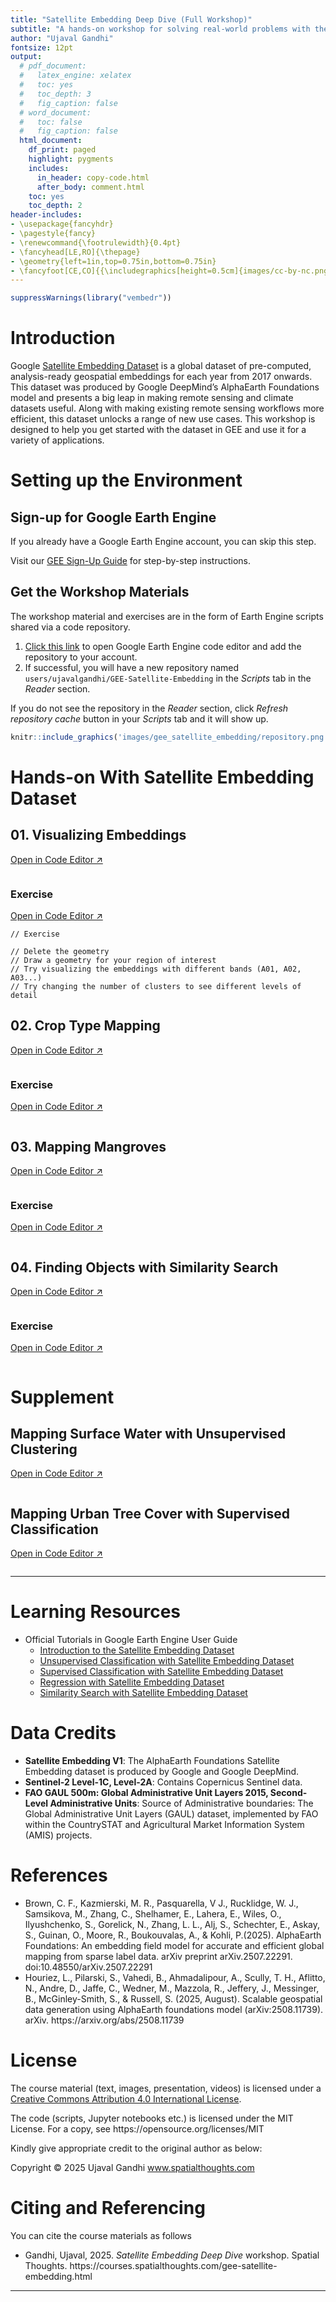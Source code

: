 ```yaml
---
title: "Satellite Embedding Deep Dive (Full Workshop)"
subtitle: "A hands-on workshop for solving real-world problems with the Satellite Embedding dataset."
author: "Ujaval Gandhi"
fontsize: 12pt
output:
  # pdf_document:
  #   latex_engine: xelatex
  #   toc: yes
  #   toc_depth: 3
  #   fig_caption: false
  # word_document:
  #   toc: false
  #   fig_caption: false
  html_document:
    df_print: paged
    highlight: pygments
    includes:
      in_header: copy-code.html
      after_body: comment.html
    toc: yes
    toc_depth: 2
header-includes:
- \usepackage{fancyhdr}
- \pagestyle{fancy}
- \renewcommand{\footrulewidth}{0.4pt}
- \fancyhead[LE,RO]{\thepage}
- \geometry{left=1in,top=0.75in,bottom=0.75in}
- \fancyfoot[CE,CO]{{\includegraphics[height=0.5cm]{images/cc-by-nc.png}} Ujaval Gandhi http://www.spatialthoughts.com}
---
```

\newpage

<!--- Install package vembedr to get YouTube videos rendered -->
```r
suppressWarnings(library("vembedr"))
```

\newpage

# Introduction 

Google [Satellite Embedding Dataset](https://developers.google.com/earth-engine/datasets/catalog/GOOGLE_SATELLITE_EMBEDDING_V1_ANNUAL) is a global dataset of pre-computed, analysis-ready geospatial embeddings for each year from 2017 onwards. This dataset was produced by Google DeepMind's AlphaEarth Foundations model and presents a big leap in making remote sensing and climate datasets useful. Along with making existing remote sensing workflows more efficient, this dataset unlocks a range of new use cases. This workshop is designed to help you get started with the dataset in GEE and use it for a variety of applications.

# Setting up the Environment

## Sign-up for Google Earth Engine

If you already have a Google Earth Engine account, you can skip this step.

Visit our [GEE Sign-Up Guide](gee-sign-up.html) for step-by-step instructions.

## Get the Workshop Materials

The workshop material and exercises are in the form of Earth Engine scripts shared via a code repository.

1. [Click this link](https://code.earthengine.google.co.in/?accept_repo=users/ujavalgandhi/GEE-Satellite-Embedding) to open Google Earth Engine code editor and add the repository to your account.
2. If successful, you will have a new repository named `users/ujavalgandhi/GEE-Satellite-Embedding` in the *Scripts* tab in the *Reader* section.

If you do not see the repository in the *Reader* section, click *Refresh repository cache* button in your *Scripts* tab and it will show up.

```r
knitr::include_graphics('images/gee_satellite_embedding/repository.png')
```

\newpage

# Hands-on With Satellite Embedding Dataset

## 01. Visualizing Embeddings

[Open in Code Editor &#8599;](https://code.earthengine.google.co.in/?scriptPath=users%2Fujavalgandhi%2FGEE-Satellite-Embedding%3AHands_On%2F01b_Visualizing_Embeddings_(complete)){target="_blank"}

```js
```

### Exercise

[Open in Code Editor &#8599;](https://code.earthengine.google.co.in/?scriptPath=users%2Fujavalgandhi%2FGEE-Satellite-Embedding%3AHands_On%2F01c_Visualizing_Embeddings_(exercise)){target="_blank"}
```
// Exercise

// Delete the geometry
// Draw a geometry for your region of interest
// Try visualizing the embeddings with different bands (A01, A02, A03...)
// Try changing the number of clusters to see different levels of detail
```

## 02. Crop Type Mapping

[Open in Code Editor &#8599;](https://code.earthengine.google.co.in/?scriptPath=users%2Fujavalgandhi%2FGEE-Satellite-Embedding%3AHands_On%2F02b_Unsupervised_Classification_(complete)){target="_blank"}

```js
```

### Exercise

[Open in Code Editor &#8599;](https://code.earthengine.google.co.in/?scriptPath=users%2Fujavalgandhi%2FGEE-Satellite-Embedding%3AHands_On%2F02c_Unsupervised_Classification_(exercise)){target="_blank"}

```js
```

## 03. Mapping Mangroves

[Open in Code Editor &#8599;](https://code.earthengine.google.co.in/?scriptPath=users%2Fujavalgandhi%2FGEE-Satellite-Embedding%3AHands_On%2F03b_Supervised_Classification_(complete)){target="_blank"}

```js
```

### Exercise

[Open in Code Editor &#8599;](https://code.earthengine.google.co.in/?scriptPath=users%2Fujavalgandhi%2FGEE-Satellite-Embedding%3AHands_On%2F03c_Supervised_Classification_(exercise)){target="_blank"}

```js
```


## 04. Finding Objects with Similarity Search

[Open in Code Editor &#8599;](https://code.earthengine.google.co.in/?scriptPath=users%2Fujavalgandhi%2FGEE-Satellite-Embedding%3AHands_On%2F04b_Similarity_Search_(complete)){target="_blank"}

```js
```

### Exercise

[Open in Code Editor &#8599;](https://code.earthengine.google.co.in/?scriptPath=users%2Fujavalgandhi%2FGEE-Satellite-Embedding%3AHands_On%2F04c_Similarity_Search_(exercise)){target="_blank"}

```js
```

# Supplement

## Mapping Surface Water with Unsupervised Clustering

[Open in Code Editor &#8599;](https://code.earthengine.google.co.in/?scriptPath=users%2Fujavalgandhi%2FGEE-Satellite-Embedding%3ASupplement%2FUnsupervised_Clustering_Surface_Water){target="_blank"}

```js
```

## Mapping Urban Tree Cover with Supervised Classification

[Open in Code Editor &#8599;](https://code.earthengine.google.com/?scriptPath=users%2Fujavalgandhi%2FGEE-Satellite-Embedding%3ASupplement%2FSupervised_Classification_Urban_Tree_Cover){target="_blank"}

```js
```
----

# Learning Resources

* Official Tutorials in Google Earth Engine User Guide
  * [Introduction to the Satellite Embedding Dataset](https://developers.google.com/earth-engine/tutorials/community/satellite-embedding-01-introduction)
  * [Unsupervised Classification with Satellite Embedding Dataset](https://developers.google.com/earth-engine/tutorials/community/satellite-embedding-02-unsupervised-classification)
  * [Supervised Classification with Satellite Embedding Dataset](https://developers.google.com/earth-engine/tutorials/community/satellite-embedding-03-supervised-classification)
  * [Regression with Satellite Embedding Dataset](https://developers.google.com/earth-engine/tutorials/community/satellite-embedding-04-regression)
  * [Similarity Search with Satellite Embedding Dataset](https://developers.google.com/earth-engine/tutorials/community/satellite-embedding-05-similarity-search)


# Data Credits
* **Satellite Embedding V1**: The AlphaEarth Foundations Satellite Embedding dataset is produced by Google and Google DeepMind.
* **Sentinel-2 Level-1C, Level-2A**: Contains Copernicus Sentinel data.
* **FAO GAUL 500m: Global Administrative Unit Layers 2015, Second-Level Administrative Units**: Source of Administrative boundaries: The Global Administrative Unit Layers (GAUL) dataset, implemented by FAO within the CountrySTAT and Agricultural Market Information System
(AMIS) projects.

# References

* Brown, C. F., Kazmierski, M. R., Pasquarella, V J., Rucklidge, W. J., Samsikova, M., Zhang, C., Shelhamer, E., Lahera, E., Wiles, O., Ilyushchenko, S., Gorelick, N., Zhang, L. L., Alj, S., Schechter, E., Askay, S., Guinan, O., Moore, R., Boukouvalas, A., & Kohli, P.(2025). AlphaEarth Foundations: An embedding field model for accurate and efficient global mapping from sparse label data. arXiv preprint arXiv.2507.22291. doi:10.48550/arXiv.2507.22291
* Houriez, L., Pilarski, S., Vahedi, B., Ahmadalipour, A., Scully, T. H., Aflitto, N., Andre, D., Jaffe, C., Wedner, M., Mazzola, R., Jeffery, J., Messinger, B., McGinley-Smith, S., & Russell, S. (2025, August). Scalable geospatial data generation using AlphaEarth foundations model (arXiv:2508.11739). arXiv. https://arxiv.org/abs/2508.11739


# License

The course material (text, images, presentation, videos) is licensed under a [Creative Commons Attribution 4.0 International License](https://creativecommons.org/licenses/by/4.0/).

The code (scripts, Jupyter notebooks etc.) is licensed under the MIT License. For a copy, see https://opensource.org/licenses/MIT

Kindly give appropriate credit to the original author as below:

Copyright &copy; 2025 Ujaval Gandhi [www.spatialthoughts.com](https://spatialthoughts.com)


# Citing and Referencing

You can cite the course materials as follows

* Gandhi, Ujaval, 2025. *Satellite Embedding Deep Dive* workshop. Spatial Thoughts. https://courses.spatialthoughts.com/gee-satellite-embedding.html

***
